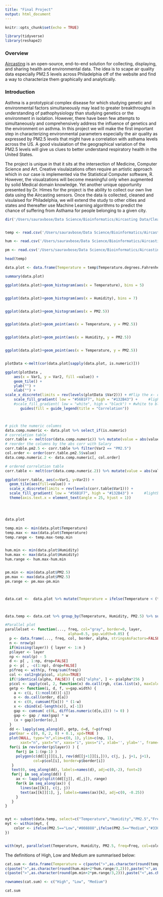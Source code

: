 ```yaml
---
title: "Final Project"
output: html_document
---
```


```r
knitr::opts_chunk$set(echo = TRUE)
```


```r
library(tidyverse)
library(reshape2)

```

### Overview
[Aircasting](http://aircasting.org/map#/map_crowd) is an open-source, end-to-end solution for collecting, displaying, and sharing health and environmental data. The idea is to scape air quality data especially PM2.5 levels across Philadelphia off of the website and find a way to characterize them graphically and analytically.

### Introduction
Asthma is a prototypical complex disease for which studying genetic and environmental factors simultaneously may lead to greater breakthroughs in understanding of pathophysiology than studying genetics or the environment in isolation. However, there have been few attempts to simultaneously and comprehensively address the influence of genetics and the environment on asthma. In this project we will make the first important step in characterizing environmental parameters especially the air quality as expressed by PM2.5 levels that might have a correlation with asthama levels across the US. A good visulaiation of the geographical variation of the PM2.5 levels will give us clues to better understand respiratory health in the United States.  

The project is unique in that it sits at the intersection of Medicine, Computer Science and Art. Creative visulaizations often require an artistic approach which in our case is implemented via the Statistical Computer software, R. However, the visualzations will become meaningful only when augmented by solid Medical domain knowledge. Yet another unique opportunity presented by Dr. Himes for the project is the ability to collect our own live data using the Aircasting sensors. Once the data is collected, cleaned and visulaised for Philadelphia, we will extend the study to other cities and states and thereafter use Machine Learning algorithms to predict the chance of suffering from Asthama for people belonging to a given city.


```r
dir('/Users/sauravbose/Data Science/Bioinformatics/Aircasting Data/Clean_Data')


temp <- read.csv('/Users/sauravbose/Data Science/Bioinformatics/Aircasting Data/Clean_Data/Temperature.csv')

hum <- read.csv('/Users/sauravbose/Data Science/Bioinformatics/Aircasting Data/Clean_Data/Humidity.csv')

pm <- read.csv('/Users/sauravbose/Data Science/Bioinformatics/Aircasting Data/Clean_Data/Particulate Matter.csv')


```

```r

head(temp)

```


```r
data.plot <- data.frame(Temperature = temp$Temperature.degrees.Fahrenheit., Humidity = hum$Humidity.percent., PM2.5 = pm$Particulate.Matter.micrograms.per.cubic.meter.)

```

```r
summary(data.plot)
```



```r
ggplot(data.plot)+geom_histogram(aes(x = Temperature), bins = 5)



```


```r
ggplot(data.plot)+geom_histogram(aes(x = Humidity), bins = 7)



```



```r
ggplot(data.plot)+geom_histogram(aes(x = PM2.5))



```


```r

ggplot(data.plot)+geom_point(aes(x = Temperature, y = PM2.5))



```



```r
ggplot(data.plot)+geom_point(aes(x = Humidity, y = PM2.5))



```


```r

ggplot(data.plot)+geom_point(aes(x = Temperature, y = PM2.5))



```


```r
plotData <-melt(cor(data.plot[sapply(data.plot, is.numeric)]))

ggplot(plotData ,
    aes(x = Var1, y = Var2, fill =value)) +
    geom_tile() +
    ylab("") +
    xlab("") +
scale_x_discrete(limits = rev(levels(plotData $Var2))) + #Flip the x- or y-axis
    scale_fill_gradient( low = "#56B1F7", high = "#132B43") +     #lightblue to darkblue
    #scale_fill_gradient( low = "white", high = "black") + #white to black
       guides(fill = guide_legend(title = "Correlation"))




```


```r
# pick the numeric columns
data.comp.numeric <- data.plot %>% select_if(is.numeric)
# correlation table
corr.table <- melt(cor(data.comp.numeric)) %>% mutate(value = abs(value))
# reorder the columns by the abs corr with Salary
corr.table.pm2.5 <- corr.table %>% filter(Var2 == "PM2.5")
col.order <- order(corr.table.pm2.5$value)
data.comp.numeric.2 <- data.comp.numeric[, col.order]

# ordered correlation table
corr.table <- melt(cor(data.comp.numeric.2)) %>% mutate(value = abs(value))

ggplot(corr.table, aes(x=Var1, y=Var2)) + 
  geom_tile(aes(fill=value)) +
  scale_x_discrete(limits = rev(levels(corr.table$Var1))) +
  scale_fill_gradient( low = "#56B1F7", high = "#132B43") +     #lightblue to darkblue
  theme(axis.text.x = element_text(angle = 25, hjust = 1))





```


```r

data.plot

temp.min <- min(data.plot$Temperature)
temp.max <- max(data.plot$Temperature)
temp.range <- temp.max-temp.min


hum.min <- min(data.plot$Humidity)
hum.max <- max(data.plot$Humidity)
hum.range <- hum.max-hum.min


pm.min <- min(data.plot$PM2.5)
pm.max <- max(data.plot$PM2.5)
pm.range <- pm.max-pm.min



data.cat <-  data.plot %>% mutate(Temperature = ifelse(Temperature < (temp.min+temp.range/3), "Low",ifelse(Temperature > (temp.min+2*temp.range/3),"High","Medium"))) %>% mutate(Humidity = ifelse(Humidity < (hum.min+hum.range/3), "Low",ifelse(Humidity > (hum.min+2*hum.range/3),"High","Medium"))) %>% mutate(PM2.5 = ifelse(PM2.5 < (pm.min+pm.range/3), "Low",ifelse(PM2.5 > (pm.min+2*pm.range/3),"High","Medium")))%>% mutate(Temperature = as.factor(Temperature), Humidity = as.factor(Humidity), PM2.5 = as.factor(PM2.5))



data.temp <- data.cat %>% group_by(Temperature, Humidity, PM2.5) %>% summarise(Freq = n()) 

#Parallel plot
parallelset <- function(..., freq, col="gray", border=0, layer, 
                             alpha=0.5, gap.width=0.05) {
  p <- data.frame(..., freq, col, border, alpha, stringsAsFactors=FALSE)
  n <- nrow(p)
  if(missing(layer)) { layer <- 1:n }
  p$layer <- layer
  np <- ncol(p) - 5
  d <- p[ , 1:np, drop=FALSE]
  p <- p[ , -c(1:np), drop=FALSE]
  p$freq <- with(p, freq/sum(freq))
  col <- col2rgb(p$col, alpha=TRUE)
  if(!identical(alpha, FALSE)) { col["alpha", ] <- p$alpha*256 }
  p$col <- apply(col, 2, function(x) do.call(rgb, c(as.list(x), maxColorValue = 256)))
  getp <- function(i, d, f, w=gap.width) {
    a <- c(i, (1:ncol(d))[-i])
    o <- do.call(order, d[a])
    x <- c(0, cumsum(f[o])) * (1-w)
    x <- cbind(x[-length(x)], x[-1])
    gap <- cumsum( c(0L, diff(as.numeric(d[o,i])) != 0) )
    gap <- gap / max(gap) * w
    (x + gap)[order(o),]
  }
  dd <- lapply(seq_along(d), getp, d=d, f=p$freq)
  par(mar = c(0, 0, 2, 0) + 0.1, xpd=TRUE )
  plot(NULL, type="n",xlim=c(0, 1), ylim=c(np, 1),
       xaxt="n", yaxt="n", xaxs="i", yaxs="i", xlab='', ylab='', frame=FALSE)
  for(i in rev(order(p$layer)) ) {
     for(j in 1:(np-1) )
     polygon(c(dd[[j]][i,], rev(dd[[j+1]][i,])), c(j, j, j+1, j+1),
             col=p$col[i], border=p$border[i])
   }
   text(0, seq_along(dd), labels=names(d), adj=c(0,-2), font=2)
   for(j in seq_along(dd)) {
     ax <- lapply(split(dd[[j]], d[,j]), range)
     for(k in seq_along(ax)) {
       lines(ax[[k]], c(j, j))
       text(ax[[k]][1], j, labels=names(ax)[k], adj=c(0, -0.25))
     }
   }           
}


myt <- subset(data.temp, select=c("Temperature","Humidity","PM2.5","Freq"))
myt <- within(myt, {
    color <- ifelse(PM2.5=="Low","#008888",ifelse(PM2.5=="Medium","#330066", "#000080"))
})


with(myt, parallelset(Temperature, Humidity, PM2.5, freq=Freq, col=color, alpha=0.2))


```

The definitions of High, Low and Medium are summarised below: 
```r

cat.sum <- data.frame(Temperature = c(paste(">",as.character(round(temp.min+2*temp.range/3,2))),paste("<",as.character(round(temp.min+temp.range/3,2))),paste(">=",as.character(round(temp.min+temp.range/3,2)),"and <=",as.character(round(temp.min+2*temp.range/3,2)))),Humidity = 
c(paste(">",as.character(round(hum.min+2*hum.range/3,2))),paste("<",as.character(round(hum.min+hum.range/3,2))),paste(">=",as.character(round(hum.min+hum.range/3,2)),"and <=",as.character(round(hum.min+2*hum.range/3,2)))), PM2.5 = 
c(paste(">",as.character(round(pm.min+2*pm.range/3,2))),paste("<",as.character(round(pm.min+pm.range/3,2))),paste(">=",as.character(round(pm.min+pm.range/3,2)),"and <=",as.character(round(pm.min+2*pm.range/3,2)))))

rownames(cat.sum) <- c("High", "Low", "Medium")

cat.sum

```



